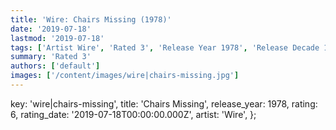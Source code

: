 ```yaml
---
title: 'Wire: Chairs Missing (1978)'
date: '2019-07-18'
lastmod: '2019-07-18'
tags: ['Artist Wire', 'Rated 3', 'Release Year 1978', 'Release Decade 1970']
summary: 'Rated 3'
authors: ['default']
images: ['/content/images/wire|chairs-missing.jpg']
---
```


  key: 'wire|chairs-missing',
  title: 'Chairs Missing',
  release_year: 1978,
  rating: 6,
  rating_date: '2019-07-18T00:00:00.000Z',
  artist: 'Wire',
};

<MusicRating data={data} />
